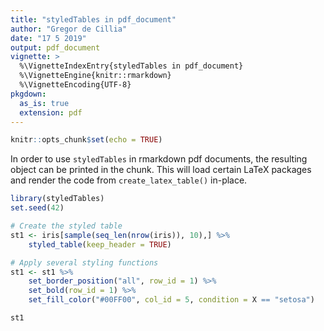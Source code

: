 ```yaml
---
title: "styledTables in pdf_document"
author: "Gregor de Cillia"
date: "17 5 2019"
output: pdf_document
vignette: >
  %\VignetteIndexEntry{styledTables in pdf_document}
  %\VignetteEngine{knitr::rmarkdown}
  %\VignetteEncoding{UTF-8}
pkgdown:
  as_is: true
  extension: pdf
---
```


```r
knitr::opts_chunk$set(echo = TRUE)
```

In order to use `styledTables` in rmarkdown pdf documents, the resulting object
can be printed in the chunk. This will load certain LaTeX packages and render
the code from `create_latex_table()` in-place.

```r
library(styledTables)
set.seed(42)

# Create the styled table
st1 <- iris[sample(seq_len(nrow(iris)), 10),] %>%
    styled_table(keep_header = TRUE)

# Apply several styling functions
st1 <- st1 %>%
    set_border_position("all", row_id = 1) %>%
    set_bold(row_id = 1) %>%
    set_fill_color("#00FF00", col_id = 5, condition = X == "setosa")

st1
```

